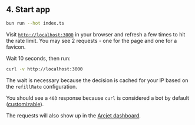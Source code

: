 ## 4. Start app

```bash
bun run --hot index.ts
```

Visit [`http://localhost:3000`](http://localhost:3000) in your browser and
refresh a few times to hit the rate limit. You may see 2 requests - one for the
page and one for a favicon.

Wait 10 seconds, then run:

```sh
curl -v http://localhost:3000
```

The wait is necessary because the decision is cached for your IP based on the
`refillRate` configuration.

You should see a `403` response because `curl` is considered a bot by default
([customizable](/bot-protection/identifying-bots)).

The requests will also show up in the [Arcjet
dashboard](https://app.arcjet.com).
